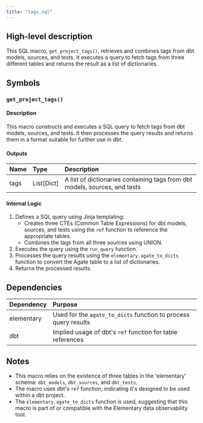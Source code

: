 ```yaml
---
title: "tags.sql"
---
```


## High-level description
This SQL macro, `get_project_tags()`, retrieves and combines tags from dbt models, sources, and tests. It executes a query to fetch tags from three different tables and returns the result as a list of dictionaries.

## Symbols

### `get_project_tags()`
#### Description
This macro constructs and executes a SQL query to fetch tags from dbt models, sources, and tests. It then processes the query results and returns them in a format suitable for further use in dbt.

#### Outputs
| Name | Type | Description |
|:-----|:-----|:------------|
| tags | List[Dict] | A list of dictionaries containing tags from dbt models, sources, and tests |

#### Internal Logic
1. Defines a SQL query using Jinja templating:
   - Creates three CTEs (Common Table Expressions) for dbt models, sources, and tests using the `ref` function to reference the appropriate tables.
   - Combines the tags from all three sources using UNION.
2. Executes the query using the `run_query` function.
3. Processes the query results using the `elementary.agate_to_dicts` function to convert the Agate table to a list of dictionaries.
4. Returns the processed results.

## Dependencies
| Dependency | Purpose |
|:-----------|:--------|
| elementary | Used for the `agate_to_dicts` function to process query results |
| dbt | Implied usage of dbt's `ref` function for table references |

## Notes
- This macro relies on the existence of three tables in the 'elementary' schema: `dbt_models`, `dbt_sources`, and `dbt_tests`.
- The macro uses dbt's `ref` function, indicating it's designed to be used within a dbt project.
- The `elementary.agate_to_dicts` function is used, suggesting that this macro is part of or compatible with the Elementary data observability tool.